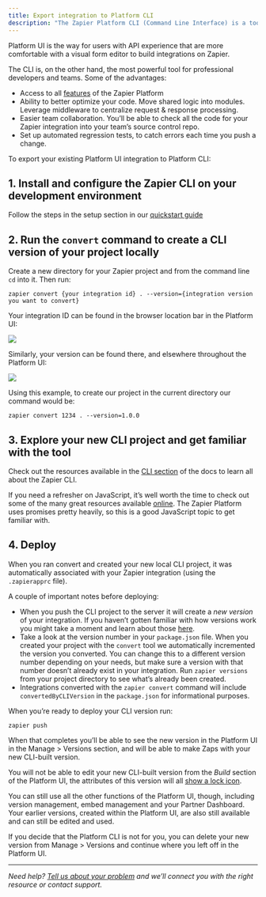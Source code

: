 ```yaml
---
title: Export integration to Platform CLI
description: "The Zapier Platform CLI (Command Line Interface) is a toolset you install and run in your local development environment. It allows you to build, test, and manage your Zapier integration through JavaScript code and terminal commands."
---
```


Platform UI is the way for users with API experience that are more comfortable with a visual form editor to build integrations on Zapier.

The CLI is, on the other hand, the most powerful tool for professional developers and teams. Some of the advantages:

*   Access to all [features](/platform/quickstart/ui-vs-cli) of the Zapier Platform
*   Ability to better optimize your code. Move shared logic into modules. Leverage middleware to centralize request & response processing.
*   Easier team collaboration. You’ll be able to check all the code for your Zapier integration into your team’s source control repo.
*   Set up automated regression tests, to catch errors each time you push a change.

To export your existing Platform UI integration to Platform CLI:

## 1\. Install and configure the Zapier CLI on your development environment

Follow the steps in the setup section in our [quickstart guide](/platform/reference/cli-docs#quick-setup-guide)

## 2\. Run the `convert` command to create a CLI version of your project locally

Create a new directory for your Zapier project and from the command line `cd` into it. Then run:

`zapier convert {your integration id} . --version={integration version you want to convert}`

Your integration ID can be found in the browser location bar in the Platform UI:
<Frame>
  <img src="/images/c5e0c7f17a5ab52d9661e134394e9cc7.png"/>
</Frame>

Similarly, your version can be found there, and elsewhere throughout the Platform UI:
<Frame>
  <img src="/images/e31dd202b5e64bbcb13fc8b200518d17.png"/>
</Frame>

Using this example, to create our project in the current directory our command would be:

`zapier convert 1234 . --version=1.0.0`

## 3\. Explore your new CLI project and get familiar with the tool

Check out the resources available in the [CLI section](/platform/reference/cli-docs) of the docs to learn all about the Zapier CLI.

If you need a refresher on JavaScript, it’s well worth the time to check out some of the many great resources available [online](https://javascript.info/). The Zapier Platform uses promises pretty heavily, so this is a good JavaScript topic to get familiar with.

## 4\. Deploy

When you ran convert and created your new local CLI project, it was automatically associated with your Zapier integration (using the `.zapierapprc` file).

A couple of important notes before deploying:

*   When you push the CLI project to the server it will create a _new version_ of your integration. If you haven’t gotten familiar with how versions work you might take a moment and learn about those [here](/platform/manage/versions).
*   Take a look at the version number in your `package.json` file. When you created your project with the `convert` tool we automatically incremented the version you converted. You can change this to a different version number depending on your needs, but make sure a version with that number doesn’t already exist in your integration. Run `zapier versions` from your project directory to see what’s already been created.
*   Integrations converted with the `zapier convert` command will include `convertedByCLIVersion` in the `package.json` for informational purposes.

When you’re ready to deploy your CLI version run:

`zapier push`

When that completes you’ll be able to see the new version in the Platform UI in the Manage > Versions section, and will be able to make Zaps with your new CLI-built version.

You will not be able to edit your new CLI-built version from the _Build_ section of the Platform UI, the attributes of this version will all [show a lock icon](https://cdn.zappy.app/f048ffc4c905bcbb332e344ce0ce52ba.png).

You can still use all the other functions of the Platform UI, though, including version management, embed management and your Partner Dashboard. Your earlier versions, created within the Platform UI, are also still available and can still be edited and used.

If you decide that the Platform CLI is not for you, you can delete your new version from Manage > Versions and continue where you left off in the Platform UI.

- - -

_Need help? [Tell us about your problem](https://developer.zapier.com/contact) and we’ll connect you with the right resource or contact support._
